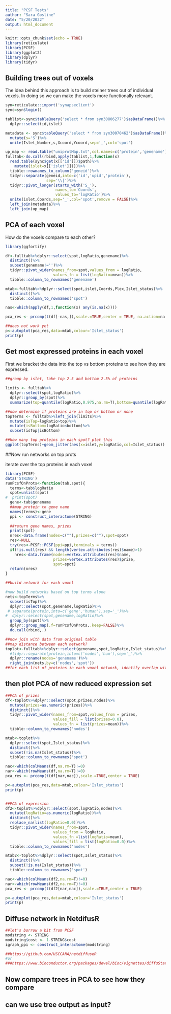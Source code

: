 ```yaml
---
title: "PCSF Tests"
author: "Sara Gosline"
date: "5/20/2022"
output: html_document
---
```


```r
knitr::opts_chunk$set(echo = TRUE)
library(reticulate)
library(PCSF)
library(ggplot2)
library(dplyr)
library(tidyr)
```

## Building trees out of voxels

The idea behind this approach is to build steiner trees out of individual voxels. In doing so we can make the voxels more functionally relevant. 

```r

syn=reticulate::import('synapseclient')
sync=syn$login()

tablist<-sync$tableQuery('select * from syn30806277')$asDataFrame()%>%
  dplyr::select(id,islet)

metadata <- sync$tableQuery('select * from syn30070462')$asDataFrame()%>%
  mutate(s='S')%>%
  unite(Islet_Number,s,Xcoord,Ycoord,sep='_',col='spot')

up_map <- read.table("uniprotMap.txt",col.names=c('protein','genename'))
fulltab<-do.call(rbind,apply(tablist,1,function(x)
  read.table(sync$get(x[['id']])$path)%>%
    mutate(islet=x[['islet']])))%>%
  tibble::rownames_to_column('geneid')%>%
  tidyr::separate(geneid,into=c('id','upid','protein'),
                  sep='\\|')%>%
  tidyr::pivot_longer(starts_with('S_'),
                      names_to='Coords',
                      values_to='logRatio')%>%
  unite(islet,Coords,sep='_',col='spot',remove = FALSE)%>%
  left_join(metadata)%>%
  left_join(up_map)

```

## PCA of each voxel

How do the voxels compare to each other? 


```r
library(ggfortify)

df<-fulltab%>%dplyr::select(spot,logRatio,genename)%>%
  distinct()%>%
  subset(genename!='')%>%
  tidyr::pivot_wider(names_from=spot,values_from = logRatio,
                     values_fn = list(logRatio=mean))%>%
  tibble::column_to_rownames('genename')

mtab<-fulltab%>%dplyr::select(spot,islet,Coords,Plex,Islet_status)%>%
  distinct()%>%
  tibble::column_to_rownames('spot')

nas<-which(apply(df,1,function(x) any(is.na(x))))

pca_res <- prcomp(t(df[-nas,]),scale.=TRUE,center = TRUE, na.action=na.omit)

##does not work yet
p<-autoplot(pca_res,data=mtab,colour='Islet_status')
print(p)
```


## Get most expressed proteins in each voxel

First we bracket the data into the top vs bottom proteins to see how they are expressed.


```r

##group by islet, take top 2.5 and bottom 2.5% of proteins
  
limits <- fulltab%>%
  dplyr::select(spot,logRatio)%>%
  dplyr::group_by(spot)%>%
  summarize(top=quantile(logRatio,0.975,na.rm=T),bottom=quantile(logRatio,0.025,na.rm=T))

##now determine if proteins are in top or bottom or none
topTerms <- fulltab%>%left_join(limits)%>%
  mutate(isTop=logRatio>top)%>%
  mutate(isBottom=logRatio<bottom)%>%
  subset(isTop|isBottom)

##how many top proteins in each spot? plot this
ggplot(topTerms)+geom_jitter(aes(x=islet,y=logRatio,col=Islet_status))


```

##Now run networks on top prots

iterate over the top proteins in each voxel 

```r


library(PCSF)
data('STRING')
runPcsfOnProts<-function(tab,spot){
  terms<-tab$logRatio
  spot=unlist(spot)
#  print(spot)
  gene<-tab$genename
  ##map protein to gene name
  names(terms)<-gene
  ppi <- construct_interactome(STRING)
  
  ##return gene names, prizes
  print(spot)
  nres<-data.frame(nodes=c(""),prizes=c(""),spot=spot)
  res<-NULL
  try(res<-PCSF::PCSF(ppi=ppi,terminals = terms))
  if(!is.null(res) && length(vertex.attributes(res)$name)>1)
    nres<-data.frame(nodes=vertex.attributes(res)$name,
                     prizes=vertex.attributes(res)$prize,
                     spot=spot)
  return(nres)
}

##build network for each voxel

#now build networks based on top terms alone 
nets<-topTerms%>%
  subset(isTop)%>%
  dplyr::select(spot,genename,logRatio)%>%
 # separate(protein,into=c('gene','human'),sep='_')%>%
#  dplyr::select(spot,genename,logRatio)%>%
  group_by(spot)%>%
  dplyr::group_map(.f=runPcsfOnProts,.keep=FALSE)%>%
  do.call(rbind,.)

##now join with data from original table
##map distance between each network?
toplot<-fulltab%>%dplyr::select(genename,spot,logRatio,Islet_status)%>%
  #tidyr::separate(protein,into=c('nodes','hum'),sep='_')%>%
  dplyr::rename(nodes='genename')%>%
  right_join(nets,by=c('nodes','spot'))
##for each list of proteins in each voxel network, identify overlap with expresion data

```



## then plot PCA of new reduced expression set
```r

##PCA of prizes
df<-toplot%>%dplyr::select(spot,prizes,nodes)%>%
  mutate(prizes=as.numeric(prizes))%>%
  distinct()%>%
  tidyr::pivot_wider(names_from=spot,values_from = prizes,
                     values_fill = list(prizes=0.0),
                     values_fn = list(prizes=mean))%>%
  tibble::column_to_rownames('nodes')

mtab<-toplot%>%
  dplyr::select(spot,Islet_status)%>%
  distinct()%>%
  subset(!is.na(Islet_status))%>%
  tibble::column_to_rownames('spot')

nac<-which(colMeans(df,na.rm=T)!=0)
nar<-which(rowMeans(df,na.rm=T)!=0)
pca_res <- prcomp(t(df[nar,nac]),scale.=TRUE,center = TRUE)

p<-autoplot(pca_res,data=mtab,colour='Islet_status')
print(p)


##PCA of expression
df2<-toplot%>%dplyr::select(spot,logRatio,nodes)%>%
  mutate(logRatio=as.numeric(logRatio))%>%
  distinct()%>%
  replace_na(list(logRatio=0.0))%>%
  tidyr::pivot_wider(names_from=spot,
                     values_from = logRatio,
                     values_fn =list(logRatio=mean),
                     values_fill = list(logRatio=0.0))%>%
  tibble::column_to_rownames('nodes')

mtab2<-toplot%>%dplyr::select(spot,Islet_status)%>%
  distinct()%>%
  subset(!is.na(Islet_status))%>%
  tibble::column_to_rownames('spot')

nac<-which(colMeans(df2,na.rm=T)!=0)
nar<-which(rowMeans(df2,na.rm=T)!=0)
pca_res <- prcomp(t(df2[nar,nac]),scale.=TRUE,center = TRUE)

p<-autoplot(pca_res,data=mtab,colour='Islet_status')
print(p)

```


## Diffuse network in NetdifusR

```R

##let's borrow a bit from PCSF
modstring <- STRING
modstring$cost <- 1-STRING$cost
igraph_ppi <- construct_interactome(modstring)

##https://github.com/USCCANA/netdiffuseR
#or 
###https://www.bioconductor.org/packages/devel/bioc/vignettes/diffuStats/inst/doc/diffuStats.pdf
```
## Now compare trees in PCA to see how they compare



## can we use tree output as input? 
